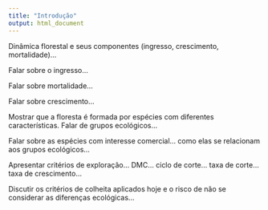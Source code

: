 ```yaml
---
title: "Introdução"
output: html_document
---
```


Dinâmica florestal e seus componentes (ingresso, crescimento, mortalidade)...

Falar sobre o ingresso…

Falar sobre mortalidade...

Falar sobre crescimento...

Mostrar que a floresta é formada por espécies com diferentes características. Falar de grupos ecológicos... 

Falar sobre as espécies com interesse comercial... como elas se relacionam aos grupos ecológicos...

Apresentar critérios de exploração... DMC... ciclo de corte... taxa de corte... taxa de crescimento...

Discutir os critérios de colheita aplicados hoje e o risco de não se considerar as diferenças ecológicas...


